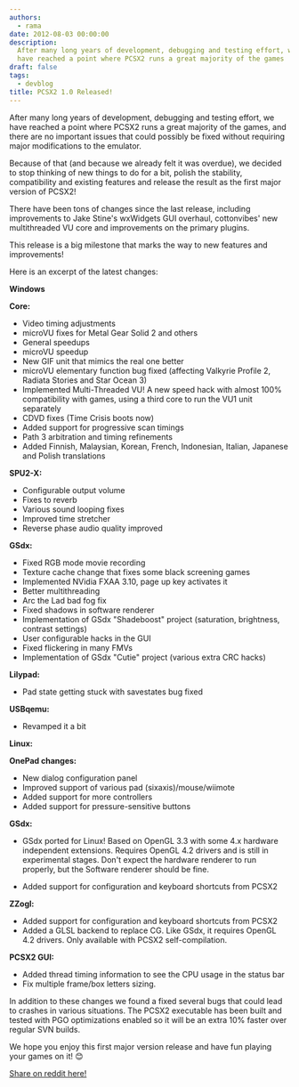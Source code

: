 ```yaml
---
authors:
  - rama
date: 2012-08-03 00:00:00
description:
  After many long years of development, debugging and testing effort, we
  have reached a point where PCSX2 runs a great majority of the games
draft: false
tags:
  - devblog
title: PCSX2 1.0 Released!
---
```


After many long years of development, debugging and testing effort, we
have reached a point where PCSX2 runs a great majority of the games, and
there are no important issues that could possibly be fixed without
requiring major modifications to the emulator.

<!-- truncate -->

Because of that (and because we already felt it was overdue), we decided
to stop thinking of new things to do for a bit, polish the stability,
compatibility and existing features and release the result as the first
major version of PCSX2!

There have been tons of changes since the last release, including
improvements to Jake Stine's wxWidgets GUI overhaul, cottonvibes' new
multithreaded VU core and improvements on the primary plugins.

This release is a big milestone that marks the way to new features and
improvements!

Here is an excerpt of the latest changes:

**Windows**

**Core:**

- Video timing adjustments
- microVU fixes for Metal Gear Solid 2 and others
- General speedups
- microVU speedup
- New GIF unit that mimics the real one better
- microVU elementary function bug fixed (affecting Valkyrie Profile 2,
  Radiata Stories and Star Ocean 3)
- Implemented Multi-Threaded VU! A new speed hack with almost 100%
  compatibility with games, using a third core to run the VU1 unit
  separately
- CDVD fixes (Time Crisis boots now)
- Added support for progressive scan timings
- Path 3 arbitration and timing refinements
- Added Finnish, Malaysian, Korean, French, Indonesian, Italian,
  Japanese and Polish translations

**SPU2-X:**

- Configurable output volume
- Fixes to reverb
- Various sound looping fixes
- Improved time stretcher
- Reverse phase audio quality improved

**GSdx:**

- Fixed RGB mode movie recording
- Texture cache change that fixes some black screening games
- Implemented NVidia FXAA 3.10, page up key activates it
- Better multithreading
- Arc the Lad bad fog fix
- Fixed shadows in software renderer
- Implementation of GSdx "Shadeboost" project (saturation,
  brightness, contrast settings)
- User configurable hacks in the GUI
- Fixed flickering in many FMVs
- Implementation of GSdx "Cutie" project (various extra CRC hacks)

**Lilypad:**

- Pad state getting stuck with savestates bug fixed

**USBqemu:**

- Revamped it a bit

**Linux:**

**OnePad changes:**

- New dialog configuration panel
- Improved support of various pad (sixaxis)/mouse/wiimote
- Added support for more controllers
- Added support for pressure-sensitive buttons

**GSdx:**

- GSdx ported for Linux! Based on OpenGL 3.3 with some 4.x hardware
  independent extensions. Requires OpenGL 4.2 drivers and is still in
  experimental stages. Don't expect the hardware renderer to run
  properly, but the Software renderer should be fine.

- Added support for configuration and keyboard shortcuts from PCSX2

**ZZogl:**

- Added support for configuration and keyboard shortcuts from PCSX2
- Added a GLSL backend to replace CG. Like GSdx, it requires OpenGL
  4.2 drivers. Only available with PCSX2 self-compilation.

**PCSX2 GUI:**

- Added thread timing information to see the CPU usage in the status
  bar
- Fix multiple frame/box letters sizing.

In addition to these changes we found a fixed several bugs that could
lead to crashes in various situations.
The PCSX2 executable has been built and tested with PGO optimizations
enabled so it will be an extra 10% faster over regular SVN builds.

We hope you enjoy this first major version release and have fun playing
your games on it!
😊

[Share on reddit
here!](http://www.reddit.com/r/gaming/comments/xmvhm/ps2_emulator_pcsx2_version_10_out/)
